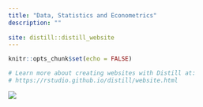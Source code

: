 ---
title: "Data, Statistics and Econometrics"
description: "" 
            
site: distill::distill_website
---

```{r setup, include=FALSE}
knitr::opts_chunk$set(echo = FALSE)

# Learn more about creating websites with Distill at:
# https://rstudio.github.io/distill/website.html

```


![](home.jpg){layout="l-screen-inset"}  


